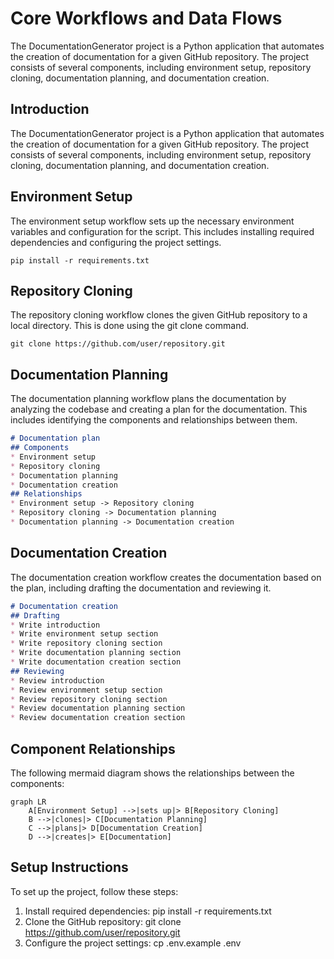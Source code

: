 # Core Workflows and Data Flows
The DocumentationGenerator project is a Python application that automates the creation of documentation for a given GitHub repository. The project consists of several components, including environment setup, repository cloning, documentation planning, and documentation creation.

## Introduction
The DocumentationGenerator project is a Python application that automates the creation of documentation for a given GitHub repository. The project consists of several components, including environment setup, repository cloning, documentation planning, and documentation creation.

## Environment Setup
The environment setup workflow sets up the necessary environment variables and configuration for the script. This includes installing required dependencies and configuring the project settings.

```plain
pip install -r requirements.txt
```

## Repository Cloning
The repository cloning workflow clones the given GitHub repository to a local directory. This is done using the git clone command.

```plain
git clone https://github.com/user/repository.git
```

## Documentation Planning
The documentation planning workflow plans the documentation by analyzing the codebase and creating a plan for the documentation. This includes identifying the components and relationships between them.

```markdown
# Documentation plan
## Components
* Environment setup
* Repository cloning
* Documentation planning
* Documentation creation
## Relationships
* Environment setup -> Repository cloning
* Repository cloning -> Documentation planning
* Documentation planning -> Documentation creation
```

## Documentation Creation
The documentation creation workflow creates the documentation based on the plan, including drafting the documentation and reviewing it.

```markdown
# Documentation creation
## Drafting
* Write introduction
* Write environment setup section
* Write repository cloning section
* Write documentation planning section
* Write documentation creation section
## Reviewing
* Review introduction
* Review environment setup section
* Review repository cloning section
* Review documentation planning section
* Review documentation creation section
```

## Component Relationships
The following mermaid diagram shows the relationships between the components:
```mermaid
graph LR
    A[Environment Setup] -->|sets up|> B[Repository Cloning]
    B -->|clones|> C[Documentation Planning]
    C -->|plans|> D[Documentation Creation]
    D -->|creates|> E[Documentation]
```

## Setup Instructions
To set up the project, follow these steps:

1. Install required dependencies: pip install -r requirements.txt
2. Clone the GitHub repository: git clone https://github.com/user/repository.git
3. Configure the project settings: cp .env.example .env